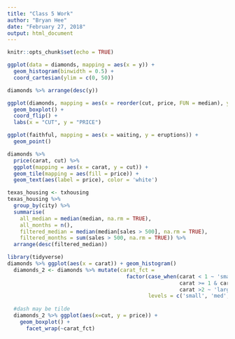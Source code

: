 ```yaml
---
title: "Class 5 Work"
author: "Bryan Hee"
date: "February 27, 2018"
output: html_document
---
```


```r
knitr::opts_chunk$set(echo = TRUE)
```

```r
ggplot(data = diamonds, mapping = aes(x = y)) +
  geom_histogram(binwidth = 0.5) +
  coord_cartesian(ylim = c(0, 50))
```

```r
diamonds %>% arrange(desc(y))
```

```r
ggplot(diamonds, mapping = aes(x = reorder(cut, price, FUN = median), y = price)) + 
  geom_boxplot() +
  coord_flip() +
  labs(x = "CUT", y = "PRICE")
```

```r
ggplot(faithful, mapping = aes(x = waiting, y = eruptions)) +
  geom_point()
```

```r
diamonds %>% 
  price(carat, cut) %>% 
  ggplot(mapping = aes(x = carat, y = cut)) +
  geom_tile(mapping = aes(fill = price)) +
  geom_text(aes(label = price), color = 'white')
```

```r
texas_housing <- txhousing
texas_housing %>%
  group_by(city) %>%
  summarise(
    all_median = median(median, na.rm = TRUE), 
    all_months = n(),
    filtered_median = median(median[sales > 500], na.rm = TRUE),
    filtered_months = sum(sales > 500, na.rm = TRUE)) %>%
  arrange(desc(filtered_median))
```



```r
library(tidyverse)
diamonds %>% ggplot(aes(x = carat)) + geom_histogram()
  diamonds_2 <- diamonds %>% mutate(carat_fct = 
                                      factor(case_when(carat < 1 ~ 'small',
                                                       carat >= 1 & carat < 2 ~ 'med',
                                                       carat >2 ~ 'large'),
                                             levels = c('small', 'med', 'large')))
  
  #dash may be tilde
  diamonds_2 %>% ggplot(aes(x=cut, y = price)) +
    geom_boxplot() +
      facet_wrap(~carat_fct)
```


